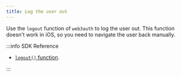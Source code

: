 ```yaml
---
title: Log the user out
---
```


Use the `logout` function of `web3auth` to log the user out. This function doesn't work in iOS, so you need to navigate the user back manually.

:::info SDK Reference

- [`logout()` function](/sdk/pnp/react-native/usage#logout).

:::
